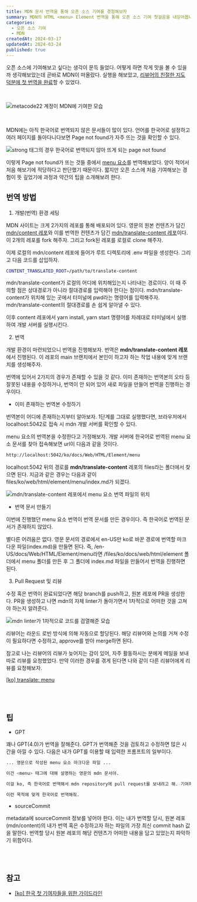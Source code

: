 ```yaml
---
title: MDN 문서 번역을 통해 오픈 소스 기여를 경험해보자
summary: MDN의 HTML <menu> Element 번역을 통해 오픈 소스 기여 첫걸음을 내딛어봅니다.
categories:
  - 오픈 소스 기여
  - MDN
createdAt: 2024-03-17
updatedAt: 2024-03-24
published: true
---
```


오픈 소스에 기여해보고 싶다는 생각이 문득 들었다. 어떻게 하면 작게 맛을 볼 수 있을까 생각해보았는데 곧바로 MDN이 떠올랐다. 실행을 해보았고, [리뷰어의 친절한 지도 덕분에 첫 번역을 완료](https://github.com/mdn/translated-content/pull/18621)할 수 있었다.

<br />

<Image
  src='/images/contents/contribute-to-mdn/contributed-by-metacode22.png'
  alt='metacode22 계정이 MDN에 기여한 모습'
/>

<br />

MDN에는 아직 한국어로 번역되지 않은 문서들이 많이 있다. 언어를 한국어로 설정하고 여러 페이지를 돌아다니다보면 Page not found가 자주 뜨는 것을 확인할 수 있다.

<Image
  src='/images/contents/contribute-to-mdn/mdn-page-not-found.png'
  alt='strong 태그의 경우 한국어로 번역되지 않아 뜨게 되는 page not found'
/>

이렇게 Page not found가 뜨는 것들 중에서 [menu 요소](https://developer.mozilla.org/ko/docs/Web/HTML/Element/menu)를 번역해보았다. 양이 적어서 처음 해보기에 적당하다고 판단했기 때문이다. 짧지만 오픈 소스에 처음 기여해보는 경험이 뜻 깊었기에 과정과 약간의 팁을 소개해보려 한다.

## 번역 방법

1. 개발(번역) 환경 세팅

MDN 사이트는 크게 2가지의 레포를 통해 배포되어 있다. 영문의 원본 컨텐츠가 담긴 [mdn/content 레포](https://github.com/mdn/content)와 이를 번역한 컨텐츠가 담긴 [mdn/translate-content 레포](https://github.com/mdn/translated-content)이다. 이 2개의 레포를 fork 해주자. 그리고 fork된 레포를 로컬로 clone 해주자.

이제 로컬의 mdn/content 레포에 들어가 루트 디렉토리에 .env 파일을 생성한다. 그리고 다음 코드를 삽입하자.

```bash
CONTENT_TRANSLATED_ROOT=/path/to/translate-content
```

mdn/translate-content가 로컬의 어디에 위치해있는지 나타내는 경로이다. 이 때 주의할 점은 상대경로가 아니라 절대경로를 입력해야 한다는 점이다. mdn/translate-content가 위치해 있는 곳에서 터미널에 pwd라는 명령어를 입력해주자. mdn/translate-content의 절대경로를 손 쉽게 알아낼 수 있다.

이후 content 레포에서 yarn install, yarn start 명령어를 차례대로 터미널에서 실행하여 개발 서버를 실행시킨다.

2. 번역

개발 환경이 마련되었으니 번역을 진행해보자. 번역은 <strong>mdn/translate-content 레포</strong>에서 진행된다. 이 레포의 main 브랜치에서 본인이 하고자 하는 작업 내용에 맞게 브랜치를 생성해주자.

번역에 있어서 2가지의 경우가 존재할 수 있을 것 같다. 이미 존재하는 번역본의 오타 등 잘못된 내용을 수정하거나, 번역이 안 되어 있어 새로 파일을 만들어 번역을 진행하는 경우이다.

- 이미 존재하는 번역본 수정하기

번역본이 어디에 존재하는지부터 알아보자. 1단계를 그대로 실행했다면, 브라우저에서 localhost:5042로 접속 시 mdn 개발 서버를 확인할 수 있다.

menu 요소의 번역본을 수정한다고 가정해보자. 개발 서버에 한국어로 번역된 menu 요소 문서를 찾아 접속해보면 url이 다음과 같을 것이다.

```bash
http://localhost:5042/ko/docs/Web/HTML/Element/menu
```

localhost:5042 뒤의 경로를 <strong>mdn/translate-content</strong> 레포의 files라는 폴더에서 찾으면 된다. 지금과 같은 경우는 다음과 같이 files/ko/web/html/element/menu/index.md가 되겠다.

<Image
  src='/images/contents/contribute-to-mdn/menu-element-path.png'
  alt='mdn/translate-content 레포에서 menu 요소 번역 파일의 위치'
/>

- 번역 문서 만들기

이번에 진행했던 menu 요소 번역이 번역 문서를 만든 경우이다. 즉 한국어로 번역된 문서가 존재하지 않았다.

별다른 어려움은 없다. 영문 문서의 경로에서 en-US만 ko로 바꾼 경로에 번역할 마크다운 파일(index.md)을 만들면 된다. 즉, /en-US/docs/Web/HTML/Element/menu라면 /files/ko/docs/web/html/element 폴더에서 menu 폴더를 만든 후 그 폴더에 index.md 파일을 만들어서 번역을 진행하면 된다.

3. Pull Request 및 리뷰

수정 혹은 번역이 완료되었다면 해당 branch를 push하고, 원본 레포에 PR을 생성한다. PR을 생성하고 나면 mdn의 자체 linter가 돌아가면서 1차적으로 어떠한 것을 고쳐야 하는지 알려준다.

<Image
  src='/images/contents/contribute-to-mdn/mdn-linter-by-github-actions.png'
  alt='mdn linter가 1차적으로 코드를 검열해준 모습'
/>

리뷰어는 라운드 로빈 방식에 의해 자동으로 할당된다. 해당 리뷰어와 논의를 거쳐 수정이 필요하다면 수정하고, approve를 받아 merge하면 된다.

참고로 나는 리뷰어의 리뷰가 늦어지는 감이 있어, 자주 활동하시는 분에게 메일을 보내 따로 리뷰를 요청했었다. 만약 이러한 경우를 겪게 된다면 나와 같이 다른 리뷰어에게 리뷰를 요청해보자.

[[ko] translate: menu](https://github.com/mdn/translated-content/pull/18621)

<br />
<br />

## 팁

- GPT

꽤나 GPT(4.0)가 번역을 잘해준다. GPT가 번역해준 것을 검토하고 수정하면 많은 시간을 아낄 수 있다. 다음은 내가 GPT를 이용할 때 입력한 프롬프트의 일부이다.

```bash
... 영문으로 작성된 menu 요소 마크다운 파일 ...

이건 <menu> 태그에 대해 설명하는 영문의 mdn 문서야.

이걸 ko, 즉 한국어로 번역해서 mdn repository에 pull request를 보내려고 해. 기여하고 싶어서.

이런 목적에 맞게 한국어로 번역해줘.
```

- sourceCommit

metadata에 sourceCommit 정보를 넣어야 한다. 이는 내가 번역할 당시, 원본 레포(mdn/content)의 내가 번역 혹은 수정하고자 하는 파일의 가장 최신 commit hash 값을 말한다. 번역할 당시 원본 레포의 해당 컨텐츠가 어떠한 내용을 담고 있었는지 파악하기 위함이다.

<br />
<br />

## 참고

- [[ko] 한국 첫 기여자들을 위한 가이드라인](https://github.com/mdn/translated-content/issues/827)
